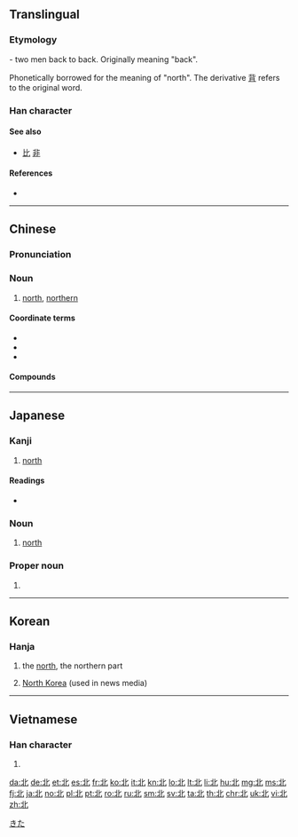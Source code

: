 ==Translingual==
<!--{{stroke order|strokes=5}}

no such file on Commons, leave commented out until one does-->

===Etymology===
{{Han etyl}}
{{liushu|ic}} - two men back to back. Originally meaning "back".

Phonetically borrowed for the meaning of "north". The derivative [[背]] refers to the original word.

===Han character===
{{Han char|rn=21|rad=匕|as=03|sn=5|four=11110|canj=LMP|ids=}}

====See also====
* {{l|mul|兆}} [[比]] [[非]] <!-- visually similar -->

====References====
{{stroke order|type=jbw}}
* {{Han ref|kx=0152.250|dkj=02574|dj=0342.060|hdz=10262.040|uh=5317|ud=21271|bh=A55F|bd=42335}}

----

==Chinese==
{{zh-forms}}

===Pronunciation===
{{zh-pron
|m=běi,bò,2nb=literary
|ma=y
|c=bak1
|h=pfs=pet
|mn=pak/pok
|mn_note=pak - vernacular; pok - literary
|w=4poq
|mc=y
|oc=y
|cat=n}}

===Noun===
{{zh-noun}}

# [[north]], [[northern]]

====Coordinate terms====
* {{zh-l|東/东}}
* {{zh-l|西}}
* {{zh-l|南}}

====Compounds====
{{der3|title=Compounds
| {{zh-l|北半球}}
| {{zh-l|北邊}}, {{zh-l|北邊兒}}
| {{zh-l|北部}}
| {{zh-l|北辰}}
| {{zh-l|北斗星}}
| {{zh-l|北豆腐}}
| {{zh-l|北伐戰爭}}
| {{zh-l|北方}}
| {{zh-l|北方話}}
| {{zh-l|北瓜}}
| {{zh-l|北國}}
| {{zh-l|北寒帶}}
| {{zh-l|北回歸線}}
| {{zh-l|北貨}}
| {{zh-l|北極}}
| {{zh-l|北極光}}
| {{zh-l|北極狐}}
| {{zh-l|北極圈}}
| {{zh-l|北極星}}
| {{zh-l|北極熊}}
| {{zh-l|北郊}}
| {{zh-l|北京}}
| {{zh-l|北京時間}}
| {{zh-l|北京猿人}}
| {{zh-l|北路梆子}}
| {{zh-l|北冕座}}
| {{zh-l|北面}}, {{zh-l|北面兒}}
| {{zh-l|北歐}}
| {{zh-l|北曲}}
| {{zh-l|北上}}
| {{zh-l|北天極}}
| {{zh-l|北緯}}
| {{zh-l|北溫帶}}
| {{zh-l|北洋}}
}}

{{zh-cat|Beginning|Compass points}}

----

==Japanese==

===Kanji===
{{ja-kanji|grade=2|rs=匕03}}

# [[north]]

====Readings====
* {{ja-readings
|goon=[[ほく]] (hoku)
|kanon=[[ほく]] (hoku)
|on=[[はい]] (hai)
|kun=[[きた]] (kita), [[にげる]] (nigeru)}}

{{ja-kanjitab|きた|yomi=k}}

===Noun===
{{ja-noun|きた}}

# [[north]]

===Proper noun===
{{ja-pos|きた|proper}}

# {{surname|lang=ja|sort=きた}}

[[Category:1000 Japanese basic words|きた]]

----

==Korean==

===Hanja===
{{ko-hanja|hangeul=[[북]], [[배]]|rv=buk, bae|mr=puk, pae|y=pwuk, pay|eumhun=[[북녘]], [[달아나다]]|ehrv=bungnyeok, dalanada|ehmr=pungnyŏk, talanada|ehy=puknyekh, tal.anata}}

# the [[north]], the northern part
# {{lb|ko|figuratively}} [[North Korea]] (used in news media)

----

==Vietnamese==

===Han character===
{{vi-hantu|[[bắc]], [[bác]], [[bấc]], [[bậc]], [[bước]]|rs=匕03}}

# {{defn|lang=vi|sort=匕03}}

[[da:北]]
[[de:北]]
[[et:北]]
[[es:北]]
[[fr:北]]
[[ko:北]]
[[it:北]]
[[kn:北]]
[[lo:北]]
[[lt:北]]
[[li:北]]
[[hu:北]]
[[mg:北]]
[[ms:北]]
[[fj:北]]
[[ja:北]]
[[no:北]]
[[pl:北]]
[[pt:北]]
[[ro:北]]
[[ru:北]]
[[sm:北]]
[[sv:北]]
[[ta:北]]
[[th:北]]
[[chr:北]]
[[uk:北]]
[[vi:北]]
[[zh:北]]